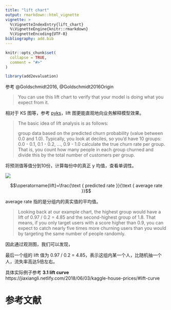 ```yaml
---
title: "lift chart"
output: rmarkdown::html_vignette
vignette: >
  %\VignetteIndexEntry{lift_chart}
  %\VignetteEngine{knitr::rmarkdown}
  %\VignetteEncoding{UTF-8}
bibliography: add.bib
---
```


```r
knitr::opts_chunk$set(
  collapse = TRUE,
  comment = "#>"
)
```

```r
library(add2evaluation)
```

参考 @Goldschmidt2016, @Goldschmidt2016Origin

> You can use this lift chart to verify that your model is doing what you expect from it.

相对于 KS 图等，参考 [pyks](https://github.com/JiaxiangBU/pyks)，lift 图更能直观地向业务解释模型效果。

> The basic idea of lift analysis is as follows:
> 
> group data based on the predicted churn probability (value between 0.0 and 1.0). Typically, you look at deciles, so you'd have 10 groups: 0.0 - 0.1, 0.1 - 0.2, ..., 0.9 - 1.0
> calculate the true churn rate per group. That is, you count how many people in each group churned and divide this by the total number of customers per group.

将预测值等值分到10份，计算每份中的真正 y 均值，查看单调性。

![](https://www.kdnuggets.com/wp-content/uploads/lift-chart-churn-rate.png)

$$\operatorname{lift}=\frac{\text { predicted rate }}{\text { average rate }}$$

$\text { average rate }$指的是分组内的真实值的平均值。

> Looking back at our example chart, the highest group would have a lift of 0.97 / 0.2 = 4.85 and the second-highest group of 1.8. That means, if you only target users with a score higher than 0.9, you can expect to catch nearly five times more churning users than you would by targeting the same number of people randomly.

因此通过观测图，我们可以发现，

最后一个组的 lift 值为 0.97 / 0.2 = 4.85，表示这组内某一个人，比随机抽一个人，流失率高达5倍左右。

具体实际例子参考 **3.1 lift curve** https://jiaxiangli.netlify.com/2018/06/03/kaggle-house-prices/#lift-curve


# 参考文献 {-}
